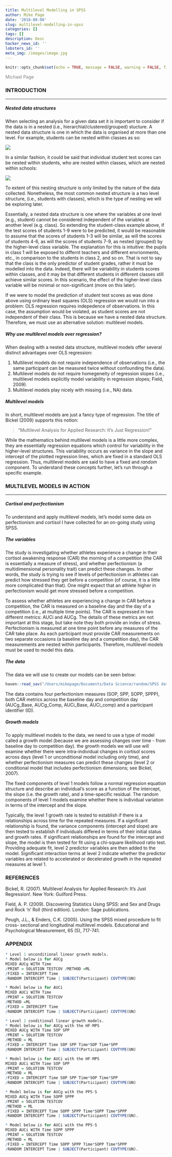 ```yaml
---
title: Multilevel Modelling in SPSS
author: Mike Page
date: '2018-08-08'
slug: multilevel-modelling-in-spss
categories: []
tags: []
description: Desc
hacker_news_id: ''
lobsters_id: ''
meta_img: /images/image.jpg
---
```


```r
knitr::opts_chunk$set(echo = TRUE, message = FALSE, warning = FALSE, fig.align = "center")
```

<span style="color:grey">Michael Page</span>
<br/>

### INTRODUCTION

***

##### Nested data structures

When selecting an analysis for a given data set it is important to consider if the data is in a nested (i.e., hierarchial/clustered/grouped) stucture. A nested data structure is one in which the data is organised at more than one level. For example, students can be nested within classes as so:

![](/img/blog/SPSS/img1.jpeg)

In a similar fashion, it could be said that individual student test scores can be nested within students, who are nested within classes, which are nested within schools:

![](/img/blog/SPSS/img2.jpeg)

To extent of this nesting structure is only limited by the nature of the data collected. Nonetheless, the most common nested structure is a two level structure, (i.e., students with classes), which is the type of nesting we will be exploring later.

Essentially, a nested data structure is one where the variables at one level (e.g., student) cannot be considered independent of the variables at another level (e.g. class). So extending the student-class example above, if the test scores of students 1-9 were to be predicted, it would be reasonable to assume that the scores of students 1-3 will be similar, as will the scores of students 4-6, as will the scores of students 7-9, as nested (grouped) by the higher-level class variable. The explanation for this is intuitive: the pupils in class 1 will be exposed to differnt teachers and different envrionments, etc., in comparison to the students in class 2, and so on. That is not to say that the class is the only predictor of student grades, rather it must be modelled into the data. Indeed, there will be variability in students scores within classes, and it may be that different students in different classes still achieve similar scores. In this scenario, the effect of the higher-level class variable will be minimal or non-significant (more on this later). 

If we were to model the prediction of student test scores as was done above using ordinary least squares (OLS) regression we would run into a problem: OLS regression requires indepedence of observations. In this case, the assumption would be violated, as student scores are not independent of their class. This is because we have a nested data structure. Therefore, we must use an alternative solution: multilevel models.

##### Why use multilevel models over regression?

When dealing with a nested data structure, multilevel models offer several distinct advantages over OLS regression:

1. Multilevel models do not require independence of observations (i.e., the same participant can be measured twice without confounding the data).
2. Multilevel models do not require homegeneity of regression slopes (i.e., multilevel models explicitly model variability in regression slopes; Field, 2009).
3. Multilevel models play nicely with missing (i.e., NA) data.

##### Multilevel models

In short, multilevel models are just a fancy type of regression. The title of Bickel (2009) supports this notion: 

>"Multilevel Analysis for Applied Research: It’s Just Regression!"

While the mathematics behind multilevel models is a little more complex, they are essentially regression equations which control for variability in the higher-level structures. This variability occurs as variance in the slope and intercept of the plotted regression lines, which are fixed in a standard OLS regression. Thus, multilevel models are said to have a fixed and *random* component. To understand these concepts further, let's run through a specific example.


### MULTILEVEL MODELS IN ACTION

***

##### Cortisol and perfectionism

To understand and apply multilevel models, let's model some data on perfectionism and cortisol I have collected for an on-going study using SPSS.

##### The variables

The study is investigating whether athletes experience a change in their cortisol awakening response (CAR) the morning of a competition (the CAR is essentially a measure of stress), and whether perfectionism (a multidimensional personality trait) can predict these changes. In other words, the study is trying to see if levels of perfectionism in athletes can predict how stressed they get before a competition (of course, it is a little more complicated than that). One might expect that an athlete higher in perfectionism would get more stressed before a competition.

To assess whether athletes are experiencing a change in CAR before a competition, the CAR is measured on a baseline day and the day of a competition (i.e., at multiple time points). The CAR is expressed in two different metrics: AUCi and AUCg. The details of these metrics are not important at this stage, but take note they both provide an index of stress. Perfectionism is measured at one time point before any measures of the CAR take place. As each participant must provide CAR measurements on two separate occasions (a baseline day and a competition day), the CAR measurements are nested within participants. Therefore, multilevel models must be used to model this data.

##### The data

The data we will use to create our models can be seen below:

```r

haven::read_sav("/Users/mikepage/Documents/Data Science/random/SPSS data.sav")

```

The data contains four perfectionism measures (SOP, SPP, SOPP, SPPP), both CAR metrics across the baseline day and competition day (AUCg_Base, AUCg_Comp, AUCi_Base, AUCi_comp) and a participant identifier (ID).

##### Growth models

To apply mulitlevel models to the data, we need to use a type of model called a growth model (because we are assessing changes over time - from baseline day to competition day). the growth models we will use will examine whether there were intra-individual changes in cortisol scores across days (level 1 or unconditional model including only time), and whether perfectionism measures can predict these changes (level 2 or conditional model that includes perfectionism dimensions; see Bickel, 2007). 

The fixed components of level 1 models follow a normal regression equation structure and describe an individual’s score as a function of the intercept, the slope (i.e. the growth rate), and a time-specific residual. The random components of level 1 models examine whether there is individual variation in terms of the intercept and the slope.

Typically, the level 1 growth rate is tested to establish if there is a relationships across time for the repeated measures. If a significant relationship is found, the variance components (intercept and slope) are then tested to establish if individuals differed in terms of their initial status and growth rates. If significant relationships are found for the intercept and slope, the model is then tested for fit using a chi-square likelihood ratio test. Providing adequate fit, level 2 predictor variables are then added to the model. Significant interaction terms at level 2 indicate whether the predictor variables are related to accelerated or decelerated growth in the repeated measures at level 1.

















### REFERENCES

Bickel, R. (2007). Multilevel Analysis for Applied Research: It’s Just Regression!. New York: Guilford Press.

Field, A. P. (2009). Discovering Statistics Using SPSS: and Sex and Drugs and Rock 'n' Roll (third edition). London: Sage publications.

Peugh, J.L., & Enders, C.K. (2005). Using the SPSS mixed procedure to fit cross- sectional and longitudinal multilevel models. Educational and Psychological Measurement, 65 (5), 717-741.

### APPENDIX

```r

* Level 1 unconditional linear growth models.
* Model below is for AUCg
MIXED AUCg WITH Time
/PRINT = SOLUTION TESTCOV /METHOD =ML
/FIXED = INTERCEPT Time
/RANDOM INTERCEPT Time | SUBJECT(Participant) COVTYPE(UN)

* Model below is for AUCi
MIXED AUCi WITH Time
/PRINT = SOLUTION TESTCOV
/METHOD =ML
/FIXED = INTERCEPT Time
/RANDOM INTERCEPT Time | SUBJECT(Participant) COVTYPE(UN)

* Level 2 conditional linear growth models.
* Model below is for AUCg with the HF-MPS
MIXED AUCg WITH Time SOP SPP
/PRINT = SOLUTION TESTCOV
/METHOD = ML
/FIXED = INTERCEPT Time SOP SPP Time*SOP Time*SPP
/RANDOM INTERCEPT Time | SUBJECT(Participant) COVTYPE(UN)

* Model below is for AUCi with the HF-MPS
MIXED AUCi WITH Time SOP SPP
/PRINT = SOLUTION TESTCOV
/METHOD = ML
/FIXED = INTERCEPT Time SOP SPP Time*SOP Time*SPP
/RANDOM INTERCEPT Time | SUBJECT(Participant) COVTYPE(UN)

* Model below is for AUCg with the PPS-S
MIXED AUCg WITH Time SOPP SPPP
/PRINT = SOLUTION TESTCOV
/METHOD = ML
/FIXED = INTERCEPT Time SOPP SPPP Time*SOPP Time*SPPP
/RANDOM INTERCEPT Time | SUBJECT(Participant) COVTYPE(UN).

* Model below is for AUCi with the PPS-S
MIXED AUCi WITH Time SOPP SPPP
/PRINT = SOLUTION TESTCOV
/METHOD = ML
/FIXED = INTERCEPT Time SOPP SPPP Time*SOPP Time*SPPP
/RANDOM INTERCEPT Time | SUBJECT(Participant) COVTYPE(UN).

```
